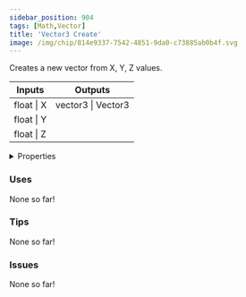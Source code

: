 ```yaml
---
sidebar_position: 904
tags: [Math,Vector]
title: 'Vector3 Create'
image: /img/chip/814e9337-7542-4851-9da0-c73885ab0b4f.svg
---
```


Creates a new vector from X, Y, Z values.



<IChip uuid="814e9337-7542-4851-9da0-c73885ab0b4f"/>

<table><thead><tr><th>Inputs</th><th>Outputs</th></tr></thead><tbody><tr><td>float | X</td><td>vector3 | Vector3</td></tr><tr><td>float | Y</td><td /></tr><tr><td>float | Z</td><td /></tr></tbody></table>

<details>
  <summary>Properties</summary>
  <div>
    <div>
    <table>
      <tbody>
        <tr>
          <td>Is beta required?</td>
          <td>No</td>
        </tr>
        <tr>
          <td>Is chip a trolling risk?</td>
          <td>No</td>
        </tr>
        <tr>
          <td>Is chip a role assignment risk?</td>
          <td>No</td>
        </tr>
        <tr>
          <td>Chip UUID</td>
          <td>814e9337-7542-4851-9da0-c73885ab0b4f</td>
        </tr>
        <tr>
          <td>Room availability</td>
          <td>Available everywhere</td>
        </tr>
      </tbody>
    </table>
    </div>
  </div>
</details>

### Uses

None so far!

### Tips

None so far!

### Issues

None so far!